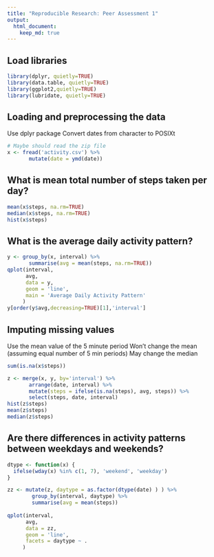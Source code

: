 ```yaml
---
title: "Reproducible Research: Peer Assessment 1"
output: 
  html_document:
    keep_md: true
---
```

## Load libraries
```r
library(dplyr, quietly=TRUE)
library(data.table, quietly=TRUE)
library(ggplot2,quietly=TRUE)
library(lubridate, quietly=TRUE)
```

## Loading and preprocessing the data
Use dplyr package
Convert dates from character to POSIXt

```r
# Maybe should read the zip file
x <- fread('activity.csv') %>%
       mutate(date = ymd(date))
```

## What is mean total number of steps taken per day?
```r
mean(x$steps, na.rm=TRUE)
median(x$steps, na.rm=TRUE)
hist(x$steps)
```

## What is the average daily activity pattern?
```r
y <- group_by(x, interval) %>%
       summarise(avg = mean(steps, na.rm=TRUE))
qplot(interval,
      avg,
      data = y,
      geom = 'line',
      main = 'Average Daily Activity Pattern'
     )
y[order(y$avg,decreasing=TRUE)[1],'interval']
```

## Imputing missing values
Use the mean value of the 5 minute period
Won't change the mean (assuming equal number of 5 min periods)
May change the median

```r
sum(is.na(x$steps))

z <- merge(x, y, by='interval') %>%
       arrange(date, interval) %>%
       mutate(steps = ifelse(is.na(steps), avg, steps)) %>%
       select(steps, date, interval)
hist(z$steps)
mean(z$steps)
median(z$steps)
```

## Are there differences in activity patterns between weekdays and weekends?
```r
dtype <- function(x) {
  ifelse(wday(x) %in% c(1, 7), 'weekend', 'weekday')
}

zz <- mutate(z, daytype = as.factor(dtype(date) ) ) %>%
        group_by(interval, daytype) %>%
        summarise(avg = mean(steps))
       
qplot(interval,
      avg,
      data = zz,
      geom = 'line',
      facets = daytype ~ .
     )
```
